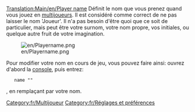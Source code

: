 [[Translation:Main/en/Player name]]
{{fr/Note|Les nouvelles versions appellent cette option <code>client_name</code>}}
Définit le nom que vous prenez quand vous jouez en [[Main/fr/Multijoueurs|multijoueurs]]. Il est considéré comme correct de ne pas laisser le nom 'Joueur'. Il n'a pas besoin d'être quoi que ce soit de particulier, mais peut être votre surnom, votre nom propre, vos initiales, ou quelque autre fruit de votre imagination.

[[File:en/Playername.png]]

Pour modifier votre nom en cours de jeu, vous pouvez faire ainsi:
ouvrez d'abord la [[Main/fr/Console|console]], puis entrez:
    name "<votre_nouveau_nom>"
, en remplaçant <votre_nouveau_nom> par votre nom.

[[Category:fr/Multijoueur]]
[[Category:fr/Réglages et préférences]]
{{fr/Amorce}}